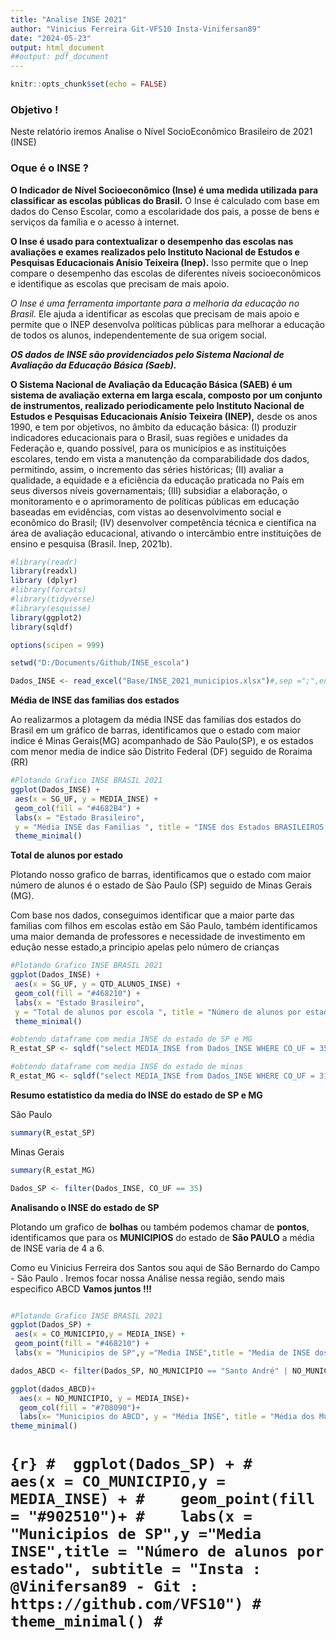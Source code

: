 ```yaml
---
title: "Analise INSE 2021"
author: "Vinicius Ferreira Git-VFS10 Insta-Vinifersan89"
date: "2024-05-23"
output: html_document
##output: pdf_document
---
```


```r
knitr::opts_chunk$set(echo = FALSE)
```

### Objetivo ! 

Neste relatório iremos Analise o Nível SocioEconômico Brasileiro de 2021 (INSE) 


### Oque é o INSE ?

**O Indicador de Nível Socioeconômico (Inse) é uma medida utilizada para classificar as escolas públicas do Brasil.** O Inse é calculado com base em dados do Censo Escolar, como a escolaridade dos pais, a posse de bens e serviços da família e o acesso à internet.

**O Inse é usado para contextualizar o desempenho das escolas nas avaliações e exames realizados pelo Instituto Nacional de Estudos e Pesquisas Educacionais Anísio Teixeira (Inep).** Isso permite que o Inep compare o desempenho das escolas de diferentes níveis socioeconômicos e identifique as escolas que precisam de mais apoio.

*O Inse é uma ferramenta importante para a melhoria da educação no Brasil.* Ele ajuda a identificar as escolas que precisam de mais apoio e permite que o INEP desenvolva políticas públicas para melhorar a educação de todos os alunos, independentemente de sua origem social.

***OS dados de INSE são providenciados pelo Sistema Nacional de Avaliação da Educação Básica (Saeb).***

**O Sistema Nacional de Avaliação da Educação Básica (SAEB) é um sistema de avaliação externa em
larga escala, composto por um conjunto de instrumentos, realizado periodicamente pelo Instituto Nacional
de Estudos e Pesquisas Educacionais Anísio Teixeira (INEP),** desde os anos 1990, e tem por objetivos, no
âmbito da educação básica: (I) produzir indicadores educacionais para o Brasil, suas regiões e unidades da
Federação e, quando possível, para os municípios e as instituições escolares, tendo em vista a manutenção
da comparabilidade dos dados, permitindo, assim, o incremento das séries históricas; (II) avaliar a qualidade, a
equidade e a eficiência da educação praticada no País em seus diversos níveis governamentais; (III) subsidiar
a elaboração, o monitoramento e o aprimoramento de políticas públicas em educação baseadas em evidências,
com vistas ao desenvolvimento social e econômico do Brasil; (IV) desenvolver competência técnica e científica
na área de avaliação educacional, ativando o intercâmbio entre instituições de ensino e pesquisa (Brasil.
Inep, 2021b).

```r
#library(readr)
library(readxl)
library (dplyr)
#library(forcats)
#library(tidyverse)
#library(esquisse)
library(ggplot2)
library(sqldf)
```



```r
options(scipen = 999)

```


```r
setwd("D:/Documents/Github/INSE_escola")
```


```r
Dados_INSE <- read_excel("Base/INSE_2021_municipios.xlsx")#,sep =";",encoding = "utf8")
```

**Média de INSE das familias dos estados**

Ao realizarmos a plotagem da média INSE das familias dos estados do Brasil em um gráfico de barras, identificamos que o estado com maior indice é Minas Gerais(MG) acompanhado de São Paulo(SP), e os estados com menor media de indice são Distrito Federal (DF) seguido de Roraima (RR)


```r
#Plotando Grafico INSE BRASIL 2021
ggplot(Dados_INSE) +
 aes(x = SG_UF, y = MEDIA_INSE) +
 geom_col(fill = "#4682B4") +
 labs(x = "Estado Brasileiro", 
 y = "Média INSE das Familias ", title = "INSE dos Estados BRASILEIROS 2021", subtitle = "Insta : @Vinifersan89 - Git : https://github.com/VFS10") +
 theme_minimal()

```

**Total de alunos por estado**

Plotando nosso grafico de barras, identificamos que o estado com maior número de alunos é o estado de Sào Paulo (SP) seguido de Minas Gerais (MG).

Com base nos dados, conseguimos identificar que a maior parte das familias com filhos em escolas estão em São Paulo, também identificamos uma maior demanda de professores e necessidade de investimento em edução nesse estado,a principio apelas pelo número de crianças 


```r

#Plotando Grafico INSE BRASIL 2021
ggplot(Dados_INSE) +
 aes(x = SG_UF, y = QTD_ALUNOS_INSE) +
 geom_col(fill = "#468210") +
 labs(x = "Estado Brasileiro", 
 y = "Total de alunos por escola ", title = "Número de alunos por estado", subtitle = "Insta : @Vinifersan89 - Git : https://github.com/VFS10") +
 theme_minimal()

```


```r

#obtendo dataframe com media INSE do estado de SP e MG
R_estat_SP <- sqldf("select MEDIA_INSE from Dados_INSE WHERE CO_UF = 35")

#obtendo dataframe com media INSE do estado de minas
R_estat_MG <- sqldf("select MEDIA_INSE from Dados_INSE WHERE CO_UF = 31")

```

**Resumo estatistico da media do INSE do estado de SP e MG**

São Paulo 

```r
summary(R_estat_SP)
```

Minas Gerais


```r
summary(R_estat_MG)
```


```r
Dados_SP <- filter(Dados_INSE, CO_UF == 35)
```


**Analisando o INSE do estado de SP**


Plotando um grafico de **bolhas** ou também podemos chamar de **pontos**, identificamos que para os **MUNICIPIOS** do estado de **São PAULO** a  média de INSE varia de 4 a 6.  

Como eu Vinicius Ferreira dos Santos sou aqui de São Bernardo do Campo - São Paulo . Iremos focar nossa Análise nessa região, sendo mais especifico ABCD **Vamos juntos !!!**


```r

```




```r

#Plotando Grafico INSE BRASIL 2021
ggplot(Dados_SP) +
 aes(x = CO_MUNICIPIO,y = MEDIA_INSE) +
 geom_point(fill = "#468210") +
 labs(x = "Municipios de SP",y ="Media INSE",title = "Media de INSE dos Municipios de São Paulo", subtitle = "Insta : @Vinifersan89 - Git : https://github.com/VFS10")

```


```r

dados_ABCD <- filter(Dados_SP, NO_MUNICIPIO == "Santo André" | NO_MUNICIPIO == "Diadema" | NO_MUNICIPIO == "São Bernardo do Campo" | NO_MUNICIPIO == "São Caetano do Sul")

```

```r

ggplot(dados_ABCD)+
  aes(x = NO_MUNICIPIO, y = MEDIA_INSE)+
  geom_col(fill = "#708090")+
  labs(x= "Municipios do ABCD", y = "Média INSE", title = "Média dos Municipios do ABCD",subtitle = "Insta : @Vinifersan89 - Git : https://github.com/VFS10")
theme_minimal()

```






# ```{r}
#  ggplot(Dados_SP) +
#    aes(x = CO_MUNICIPIO,y = MEDIA_INSE) +
#    geom_point(fill = "#902510")+
#    labs(x = "Municipios de SP",y ="Media INSE",title = "Número de alunos por estado", subtitle = "Insta : @Vinifersan89 - Git : https://github.com/VFS10")
#  theme_minimal()
# ```
# 



